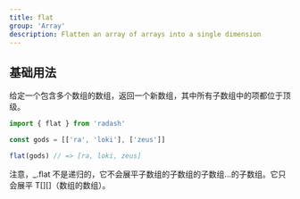 ```yaml
---
title: flat
group: 'Array'
description: Flatten an array of arrays into a single dimension
---
```


## 基础用法

给定一个包含多个数组的数组，返回一个新数组，其中所有子数组中的项都位于顶级。

```ts
import { flat } from 'radash'

const gods = [['ra', 'loki'], ['zeus']]

flat(gods) // => [ra, loki, zeus]
```

注意，_.flat 不是递归的，它不会展平子数组的子数组的子数组...的子数组。它只会展平 T[][]（数组的数组）。
